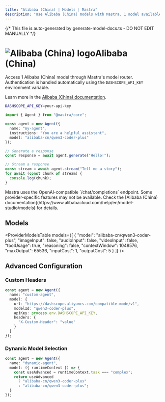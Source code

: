 ```yaml
---
title: "Alibaba (China) | Models | Mastra"
description: "Use Alibaba (China) models with Mastra. 1 model available."
---
```


{/* This file is auto-generated by generate-model-docs.ts - DO NOT EDIT MANUALLY */}



# <img src="https://models.dev/logos/alibaba-cn.svg" alt="Alibaba (China) logo" className="inline w-8 h-8 mr-2 align-middle dark:invert dark:brightness-0 dark:contrast-200" />Alibaba (China)

Access 1 Alibaba (China) model through Mastra's model router. Authentication is handled automatically using the `DASHSCOPE_API_KEY` environment variable.

Learn more in the [Alibaba (China) documentation](https://www.alibabacloud.com/help/en/model-studio/models).

```bash
DASHSCOPE_API_KEY=your-api-key
```

```typescript
import { Agent } from "@mastra/core";

const agent = new Agent({
  name: "my-agent",
  instructions: "You are a helpful assistant",
  model: "alibaba-cn/qwen3-coder-plus"
});

// Generate a response
const response = await agent.generate("Hello!");

// Stream a response
const stream = await agent.stream("Tell me a story");
for await (const chunk of stream) {
  console.log(chunk);
}
```

<Callout type="info">
Mastra uses the OpenAI-compatible `/chat/completions` endpoint. Some provider-specific features may not be available. Check the [Alibaba (China) documentation](https://www.alibabacloud.com/help/en/model-studio/models) for details.
</Callout>

## Models

<ProviderModelsTable 
  models={[
  {
    "model": "alibaba-cn/qwen3-coder-plus",
    "imageInput": false,
    "audioInput": false,
    "videoInput": false,
    "toolUsage": true,
    "reasoning": false,
    "contextWindow": 1048576,
    "maxOutput": 65536,
    "inputCost": 1,
    "outputCost": 5
  }
]}
/>

## Advanced Configuration

### Custom Headers

```typescript
const agent = new Agent({
  name: "custom-agent",
  model: {
    url: "https://dashscope.aliyuncs.com/compatible-mode/v1",
    modelId: "qwen3-coder-plus",
    apiKey: process.env.DASHSCOPE_API_KEY,
    headers: {
      "X-Custom-Header": "value"
    }
  }
});
```

### Dynamic Model Selection

```typescript
const agent = new Agent({
  name: "dynamic-agent",
  model: ({ runtimeContext }) => {
    const useAdvanced = runtimeContext.task === "complex";
    return useAdvanced 
      ? "alibaba-cn/qwen3-coder-plus"
      : "alibaba-cn/qwen3-coder-plus";
  }
});
```
